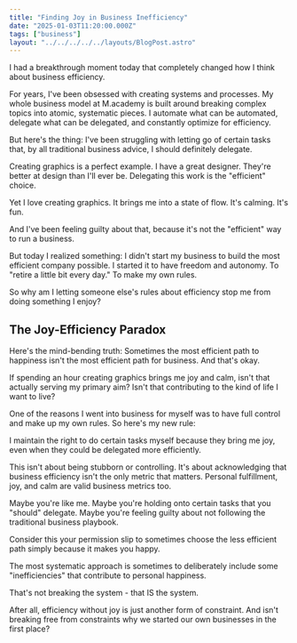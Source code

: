 ```yaml
---
title: "Finding Joy in Business Inefficiency"
date: "2025-01-03T11:20:00.000Z"
tags: ["business"]
layout: "../../../../../layouts/BlogPost.astro"
---
```


I had a breakthrough moment today that completely changed how I think about business efficiency.

For years, I've been obsessed with creating systems and processes. My whole business model at M.academy is built around breaking complex topics into atomic, systematic pieces. I automate what can be automated, delegate what can be delegated, and constantly optimize for efficiency.

But here's the thing: I've been struggling with letting go of certain tasks that, by all traditional business advice, I should definitely delegate.

Creating graphics is a perfect example. I have a great designer. They're better at design than I'll ever be. Delegating this work is the "efficient" choice.

Yet I love creating graphics. It brings me into a state of flow. It's calming. It's fun.

And I've been feeling guilty about that, because it's not the "efficient" way to run a business.

But today I realized something: I didn't start my business to build the most efficient company possible. I started it to have freedom and autonomy. To "retire a little bit every day." To make my own rules.

So why am I letting someone else's rules about efficiency stop me from doing something I enjoy?

## The Joy-Efficiency Paradox

Here's the mind-bending truth: Sometimes the most efficient path to happiness isn't the most efficient path for business. And that's okay.

If spending an hour creating graphics brings me joy and calm, isn't that actually serving my primary aim? Isn't that contributing to the kind of life I want to live?

One of the reasons I went into business for myself was to have full control and make up my own rules. So here's my new rule:

I maintain the right to do certain tasks myself because they bring me joy, even when they could be delegated more efficiently.

This isn't about being stubborn or controlling. It's about acknowledging that business efficiency isn't the only metric that matters. Personal fulfillment, joy, and calm are valid business metrics too.

Maybe you're like me. Maybe you're holding onto certain tasks that you "should" delegate. Maybe you're feeling guilty about not following the traditional business playbook.

Consider this your permission slip to sometimes choose the less efficient path simply because it makes you happy.

The most systematic approach is sometimes to deliberately include some "inefficiencies" that contribute to personal happiness.

That's not breaking the system - that IS the system.

After all, efficiency without joy is just another form of constraint. And isn't breaking free from constraints why we started our own businesses in the first place?
